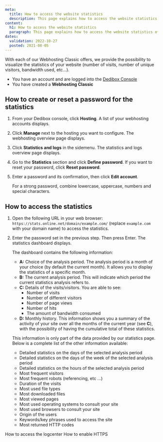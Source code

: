 ```yaml
---
meta:
  title: How to access the website statistics
  description: This page explains how to access the website statistics of a Webhosting Classic
content:
  h1: How to access the website statistics
  paragraph: This page explains how to access the website statistics of a Webhosting Classic
dates:
  validation: 2022-10-27
  posted: 2021-08-05
---
```


With each of our Webhosting Classic offers, we provide the possibility to visualize the statistics of your website (number of visits, number of unique visitors, bandwidth used, etc…).


<Message type="requirement">

  - You have an account and are logged into the [Dedibox Console](https://console.online.net)
  - You have created a **Webhosting Classic**

</Message>

## How to create or reset a password for the statistics

1. From your Dedibox console, click **Hosting**. A list of your webhosting accounts displays.
2. Click **Manage** next to the hosting you want to configure. The webhosting overview page displays.
3. Click **Statistics and logs** in the sidemenu. The statistics and logs overview page displays.
4. Go to the **Statistics** section and click **Define password**. If you want to reset your password, click **Reset password**.

    <Lightbox src="scaleway_statistics_define_password.webp" alt="" />
5. Enter a password and its confirmation, then click **Edit account**. 

    <Message type="tip">

    For a strong password, combine lowercase, uppercase, numbers and special characters.

    </Message>

## How to access the statistics

1. Open the following URL in your web browser: `https://stats.online.net/domain/example.com/` (replace `example.com` with your domain name) to access the statistics. 
2. Enter the password set in the previous step. Then press Enter. The statistics dashboard displays.

    <Lightbox src="scaleway_webhosting_statistics.webp" alt="" />

    The dashboard contains the following information:

    * **A:** Choice of the analysis period. The analysis period is a month of your choice (by default the current month). It allows you to display the statistics of a specific month.
    * **B:** The current analysis period. This will indicate which period the current statistics analysis refers to.
    * **C:** Details of the visits/visitors. You are able to see:
        * Number of visits
        * Number of different visitors
        * Number of page views
        * Number of hits
        * The amount of bandwidth consumed
    * **D:** Monthly history. This information shows you a summary of the activity of your site over all the months of the current year (see **C**), with the possibility of having the cumulative total of these statistics.

    This information is only part of the data provided by our statistics page. Below is a complete list of the other information available:

    * Detailed statistics on the days of the selected analysis period
    * Detailed statistics on the days of the week of the selected analysis period
    * Detailed statistics on the hours of the selected analysis period
    * Most frequent visitors
    * Most frequent robots (referencing, etc ...)
    * Duration of the visits
    * Most used file types
    * Most downloaded files
    * Most viewed pages
    * Most used operating systems to consult your site
    * Most used browsers to consult your site
    * Origin of the users
    * Keywords/key phrases used to access the site
    * Most returned HTTP codes

<Navigation title="See Also">
  <PreviousButton to="/webhosting/classic/how-to/access-logcenter/">How to access the logcenter</PreviousButton>
  <NextButton to="/webhosting/classic/how-to/enable-https/">How to enable HTTPS</NextButton>
</Navigation>
